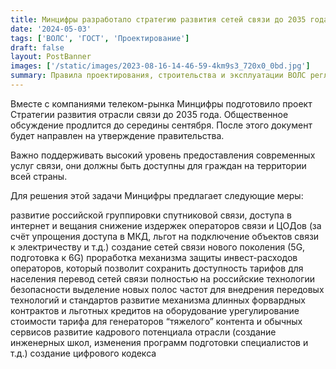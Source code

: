 ```yaml
---
title: Минцифры разработало стратегию развития сетей связи до 2035 года.
date: '2024-05-03'
tags: ['ВОЛС', 'ГОСТ', 'Проектирование']
draft: false
layout: PostBanner
images: ['/static/images/2023-08-16-14-46-59-4km9s3_720x0_0bd.jpg']
summary: Правила проектирования, строительства и эксплуатации ВОЛС регламентируются нормативной документацией, в соответствии с которой необходимо выполнять работы.
---
```


Вместе с компаниями телеком-рынка Минцифры подготовило проект Стратегии развития отрасли связи до 2035 года. Общественное обсуждение продлится до середины сентября. После этого документ будет направлен на утверждение правительства.

Важно поддерживать высокий уровень предоставления современных услуг связи, они должны быть доступны для граждан на территории всей страны.

Для решения этой задачи Минцифры предлагает следующие меры:

развитие российской группировки спутниковой связи, доступа в интернет и вещания
снижение издержек операторов связи и ЦОДов (за счёт упрощения доступа в МКД, льгот на подключение объектов связи к электричеству и т.д.)
создание сетей связи нового поколения (5G, подготовка к 6G)
проработка механизма защиты инвест-расходов операторов, который позволит сохранить доступность тарифов для населения
перевод сетей связи полностью на российские технологии безопасности
выделение новых полос частот для внедрения передовых технологий и стандартов
развитие механизма длинных форвардных контрактов и льготных кредитов на оборудование
урегулирование стоимости тарифа для генераторов “тяжелого” контента и обычных сервисов
развитие кадрового потенциала отрасли (создание инженерных школ, изменения программ подготовки специалистов и т.д.)
создание цифрового кодекса